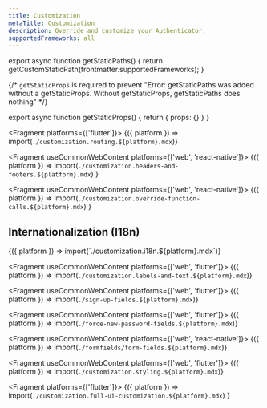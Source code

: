 ```yaml
---
title: Customization
metaTitle: Customization
description: Override and customize your Authenticator.
supportedFrameworks: all
---
```



export async function getStaticPaths() {
  return getCustomStaticPath(frontmatter.supportedFrameworks);
}

{/*  `getStaticProps` is required to prevent "Error: getStaticPaths was added without a getStaticProps. Without getStaticProps, getStaticPaths does nothing" */}

export async function getStaticProps() {
  return { props: {} }
}

<Fragment platforms={['flutter']}>
  {({ platform }) => import(`./customization.routing.${platform}.mdx`)}
</Fragment>

<Fragment useCommonWebContent platforms={['web', 'react-native']}>
  {({ platform }) =>
    import(`./customization.headers-and-footers.${platform}.mdx`)
  }
</Fragment>

<Fragment useCommonWebContent platforms={['web', 'react-native']}>
  {({ platform }) =>
    import(`./customization.override-function-calls.${platform}.mdx`)
  }
</Fragment>

## Internationalization (I18n)

<Fragment useCommonWebContent>
  {({ platform }) => import(`./customization.i18n.${platform}.mdx`)}
</Fragment>

<Fragment useCommonWebContent platforms={['web', 'flutter']}>
  {({ platform }) => import(`./customization.labels-and-text.${platform}.mdx`)}
</Fragment>

<Fragment useCommonWebContent platforms={['web', 'flutter']}>
  {({ platform }) => import(`./sign-up-fields.${platform}.mdx`)}
</Fragment>

<Fragment  useCommonWebContent platforms={['web', 'flutter']}>
  {({ platform }) => import(`./force-new-password-fields.${platform}.mdx`)}
</Fragment>

<Fragment useCommonWebContent platforms={['web', 'react-native']}>
  {({ platform }) => import(`./formfields/form-fields.${platform}.mdx`)}
</Fragment>

<Fragment useCommonWebContent platforms={['web', 'flutter']}>
  {({ platform }) => import(`./customization.styling.${platform}.mdx`)}
</Fragment>

<Fragment platforms={['flutter']}>
  {({ platform }) =>
    import(`./customization.full-ui-customization.${platform}.mdx`)
  }
</Fragment>
